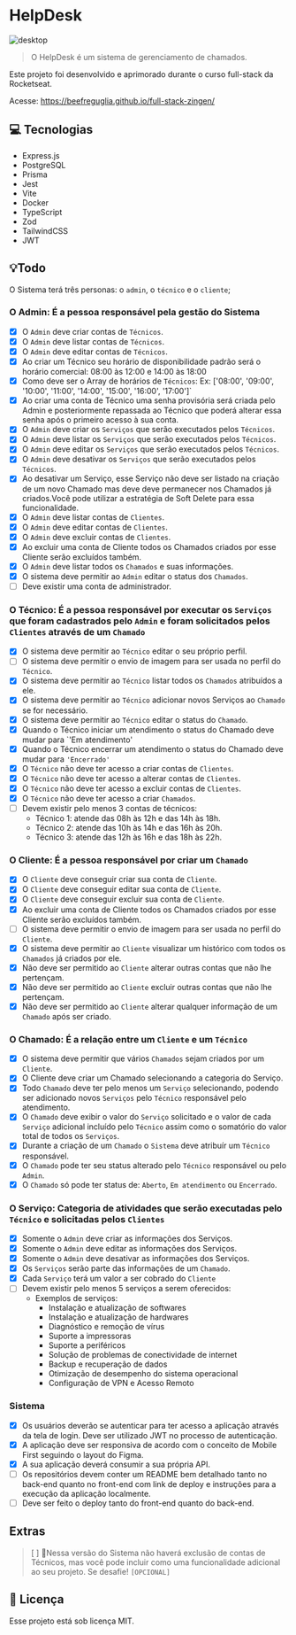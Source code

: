 # HelpDesk

<img src="./assets/desktop.png" alt="desktop">

> O HelpDesk é um sistema de gerenciamento de chamados. 

Este projeto foi desenvolvido e aprimorado durante o curso full-stack da Rocketseat.

Acesse:
https://beefreguglia.github.io/full-stack-zingen/

## 💻 Tecnologias

- Express.js
- PostgreSQL
- Prisma
- Jest
- Vite
- Docker
- TypeScript
- Zod
- TailwindCSS
- JWT

## 💡Todo

O Sistema terá três personas: o `admin`, o `técnico` e o `cliente`;

### O **Admin**: É a pessoa responsável pela gestão do Sistema

- [x] O `Admin` deve criar contas de `Técnicos`.
- [x] O `Admin` deve listar contas de `Técnicos`.
- [x] O `Admin` deve editar contas de `Técnicos`.
- [x] Ao criar um Técnico seu horário de disponibilidade padrão será o horário comercial: 08:00 às 12:00 e 14:00 às 18:00
- [x] Como deve ser o Array de horários de `Técnicos`: Ex: ['08:00', '09:00', '10:00', '11:00', '14:00', '15:00', '16:00', '17:00']`
- [x] Ao criar uma conta de Técnico uma senha provisória será criada pelo Admin e posteriormente repassada ao Técnico que poderá alterar essa senha após o primeiro acesso à sua conta.
- [x] O `Admin` deve criar os `Serviços` que serão executados pelos `Técnicos`.
- [x] O `Admin` deve listar os `Serviços` que serão executados pelos `Técnicos`.
- [x] O `Admin` deve editar os `Serviços` que serão executados pelos `Técnicos`.
- [x] O `Admin` deve desativar os `Serviços` que serão executados pelos `Técnicos`.
- [x] Ao desativar um Serviço, esse Serviço não deve ser listado na criação de um novo Chamado mas deve deve permanecer nos Chamados já criados.Você pode utilizar a estratégia de Soft Delete para essa funcionalidade.
- [x] O `Admin` deve listar contas de `Clientes`.
- [x] O `Admin` deve editar contas de `Clientes`.
- [x] O `Admin` deve excluir contas de `Clientes`.
- [x] Ao excluir uma conta de Cliente todos os Chamados criados por esse Cliente serão excluídos também.
- [x] O `Admin` deve listar todos os `Chamados` e suas informações.
- [x] O sistema deve permitir ao `Admin` editar o status dos `Chamados`.
- [ ]  Deve existir uma conta de administrador.

### O **Técnico**: É a pessoa responsável por executar os `Serviços` que foram cadastrados pelo `Admin` e foram solicitados pelos `Clientes` através de um `Chamado`

- [x] O sistema deve permitir ao `Técnico` editar o seu próprio perfil.
- [ ] O sistema deve permitir o envio de imagem para ser usada no perfil do `Técnico`.
- [x] O sistema deve permitir ao `Técnico` listar todos os `Chamados` atribuídos a ele.
- [x] O sistema deve permitir ao `Técnico` adicionar novos Serviços ao `Chamado` se for necessário.
- [x] O sistema deve permitir ao `Técnico` editar o status do `Chamado`.
- [x] Quando o Técnico iniciar um atendimento o status do Chamado deve mudar para `'Em atendimento'
- [x] Quando o Técnico encerrar um atendimento o status do Chamado deve mudar para `'Encerrado'`
- [x] O `Técnico` não deve ter acesso a criar contas de `Clientes`.
- [x] O `Técnico` não deve ter acesso a alterar contas de `Clientes`.
- [x] O `Técnico` não deve ter acesso a excluir contas de `Clientes`.
- [x] O `Técnico` não deve ter acesso a criar `Chamados`.
- [ ]  Devem existir pelo menos 3 contas de técnicos:
    - Técnico 1: atende das 08h às 12h e das 14h às 18h.
    - Técnico 2: atende das 10h às 14h e das 16h às 20h.
    - Técnico 3: atende das 12h às 16h e das 18h às 22h.

### O **Cliente**: É a pessoa responsável por criar um `Chamado`

- [x] O `Cliente` deve conseguir criar sua conta de `Cliente`.
- [x] O `Cliente` deve conseguir editar sua conta de `Cliente`.
- [x] O `Cliente` deve conseguir excluir sua conta de `Cliente`.
- [x] Ao excluir uma conta de Cliente todos os Chamados criados por esse Cliente serão excluídos também.
- [ ] O sistema deve permitir o envio de imagem para ser usada no perfil do `Cliente`.
- [x] O sistema deve permitir ao `Cliente` visualizar um histórico com todos os `Chamados` já criados por ele.
- [x] Não deve ser permitido ao `Cliente` alterar outras contas que não lhe pertençam.
- [x] Não deve ser permitido ao `Cliente` excluir outras contas que não lhe pertençam.
- [x] Não deve ser permitido ao `Cliente` alterar qualquer informação de um `Chamado` após ser criado.

### O **Chamado**: É a relação entre um `Cliente` e um `Técnico`

- [x] O sistema deve permitir que vários `Chamados` sejam criados por um `Cliente`.
- [x] O Cliente deve criar um Chamado selecionando a categoria do Serviço.
- [x] Todo `Chamado` deve ter pelo menos um `Serviço` selecionando, podendo ser adicionado novos `Serviços` pelo `Técnico` responsável pelo atendimento.
- [x] O `Chamado` deve exibir o valor do `Serviço` solicitado e o valor de cada `Serviço` adicional incluído pelo `Técnico` assim como o somatório do valor total de todos os `Serviços`.
- [x] Durante a criação de um `Chamado` o `Sistema` deve atribuír um `Técnico` responsável.
- [x] O `Chamado` pode ter seu status alterado pelo `Técnico` responsável ou pelo `Admin`.
- [x] O `Chamado` só pode ter status de: `Aberto`, `Em atendimento` ou `Encerrado`.

### O Serviço: Categoria de atividades que serão executadas pelo `Técnico` e solicitadas pelos `Clientes`

- [x] Somente o `Admin` deve criar as informações dos Serviços.
- [x] Somente o `Admin` deve editar as informações dos Serviços.
- [x] Somente o `Admin` deve desativar as informações dos Serviços.
- [x] Os `Serviços` serão parte das informações de um `Chamado`.
- [x] Cada `Serviço` terá um valor a ser cobrado do `Cliente`
- [ ]  Devem existir pelo menos 5 serviços a serem oferecidos:
    - Exemplos de serviços:
        - Instalação e atualização de softwares
        - Instalação e atualização de hardwares
        - Diagnóstico e remoção de vírus
        - Suporte a impressoras
        - Suporte a periféricos
        - Solução de problemas de conectividade de internet
        - Backup e recuperação de dados
        - Otimização de desempenho do sistema operacional
        - Configuração de VPN e Acesso Remoto

### Sistema

- [x]  Os usuários deverão se autenticar para ter acesso a aplicação através da tela de login. Deve ser utilizado JWT no processo de autenticação.
- [x]  A aplicação deve ser responsiva de acordo com o conceito de Mobile First seguindo o layout do Figma.
- [x]  A sua aplicação deverá consumir a sua própria API.
- [ ]  Os repositórios devem conter um README bem detalhado tanto no back-end quanto no front-end com link de deploy e instruções para a execução da aplicação localmente.
- [ ]  Deve ser feito o deploy tanto do front-end quanto do back-end.

## Extras
> [ ] 🚩Nessa versão do Sistema não haverá exclusão de contas de Técnicos, mas você pode incluir como uma funcionalidade adicional ao seu projeto. Se desafie! `[OPCIONAL]`

## 📝 Licença

Esse projeto está sob licença MIT.
